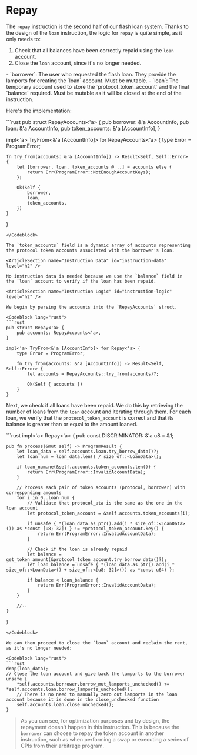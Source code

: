 # Repay

The `repay` instruction is the second half of our flash loan system. Thanks to the design of the `loan` instruction, the logic for `repay` is quite simple, as it only needs to:
1. Check that all balances have been correctly repaid using the `loan` account.
2. Close the `loan` account, since it's no longer needed.

<ArticleSection name="Required Accounts" id="required-accounts" level="h2" />
- `borrower`: The user who requested the flash loan. They provide the lamports for creating the `loan` account. Must be mutable.
- `loan`: The temporary account used to store the `protocol_token_account` and the final `balance` required. Must be mutable as it will be closed at the end of the instruction.

Here's the implementation:

<Codeblock lang="rust">
```rust
pub struct RepayAccounts<'a> {
    pub borrower: &'a AccountInfo,
    pub loan: &'a AccountInfo,
    pub token_accounts: &'a [AccountInfo],
}

impl<'a> TryFrom<&'a [AccountInfo]> for RepayAccounts<'a> {
    type Error = ProgramError;

    fn try_from(accounts: &'a [AccountInfo]) -> Result<Self, Self::Error> {
        let [borrower, loan, token_accounts @ ..] = accounts else {
            return Err(ProgramError::NotEnoughAccountKeys);
        };

        Ok(Self {
            borrower,
            loan,
            token_accounts,
        })
    }
}
```
</Codeblock>

The `token_accounts` field is a dynamic array of accounts representing the protocol token accounts associated with the borrower's loan.

<ArticleSection name="Instruction Data" id="instruction-data" level="h2" />

No instruction data is needed because we use the `balance` field in the `loan` account to verify if the loan has been repaid.

<ArticleSection name="Instruction Logic" id="instruction-logic" level="h2" />

We begin by parsing the accounts into the `RepayAccounts` struct.

<Codeblock lang="rust">
```rust
pub struct Repay<'a> {
    pub accounts: RepayAccounts<'a>,
}

impl<'a> TryFrom<&'a [AccountInfo]> for Repay<'a> {
    type Error = ProgramError;

    fn try_from(accounts: &'a [AccountInfo]) -> Result<Self, Self::Error> {
        let accounts = RepayAccounts::try_from(accounts)?;

        Ok(Self { accounts })
    }
}

```
</Codeblock>

Next, we check if all loans have been repaid. We do this by retrieving the number of loans from the `loan` account and iterating through them. For each loan, we verify that the `protocol_token_account` is correct and that its balance is greater than or equal to the amount loaned.

<Codeblock lang="rust">
```rust
impl<'a> Repay<'a> {
    pub const DISCRIMINATOR: &'a u8 = &1;

    pub fn process(&mut self) -> ProgramResult {
        let loan_data = self.accounts.loan.try_borrow_data()?;
        let loan_num = loan_data.len() / size_of::<LoanData>();

        if loan_num.ne(&self.accounts.token_accounts.len()) {
            return Err(ProgramError::InvalidAccountData);
        }

        // Process each pair of token accounts (protocol, borrower) with corresponding amounts
        for i in 0..loan_num {
            // Validate that protocol_ata is the same as the one in the loan account
            let protocol_token_account = &self.accounts.token_accounts[i];

            if unsafe { *(loan_data.as_ptr().add(i * size_of::<LoanData>()) as *const [u8; 32]) } != *protocol_token_account.key() {
                return Err(ProgramError::InvalidAccountData);
            }

            // Check if the loan is already repaid
            let balance = get_token_amount(&protocol_token_account.try_borrow_data()?);
            let loan_balance = unsafe { *(loan_data.as_ptr().add(i * size_of::<LoanData>() + size_of::<[u8; 32]>()) as *const u64) };

            if balance < loan_balance {
                return Err(ProgramError::InvalidAccountData);
            }
        }

        //..
    }
}
```
</Codeblock>

We can then proceed to close the `loan` account and reclaim the rent, as it's no longer needed:

<Codeblock lang="rust">
```rust
drop(loan_data);
// Close the loan account and give back the lamports to the borrower
unsafe {
    *self.accounts.borrower.borrow_mut_lamports_unchecked() += *self.accounts.loan.borrow_lamports_unchecked();
    // There is no need to manually zero out lamports in the loan account because it is done in the close_unchecked function
    self.accounts.loan.close_unchecked();
}
```
</Codeblock>

> As you can see, for optimization purposes and by design, the repayment doesn't happen in this instruction. This is because the `borrower` can choose to repay the token account in another instruction, such as when performing a swap or executing a series of CPIs from their arbitrage program.